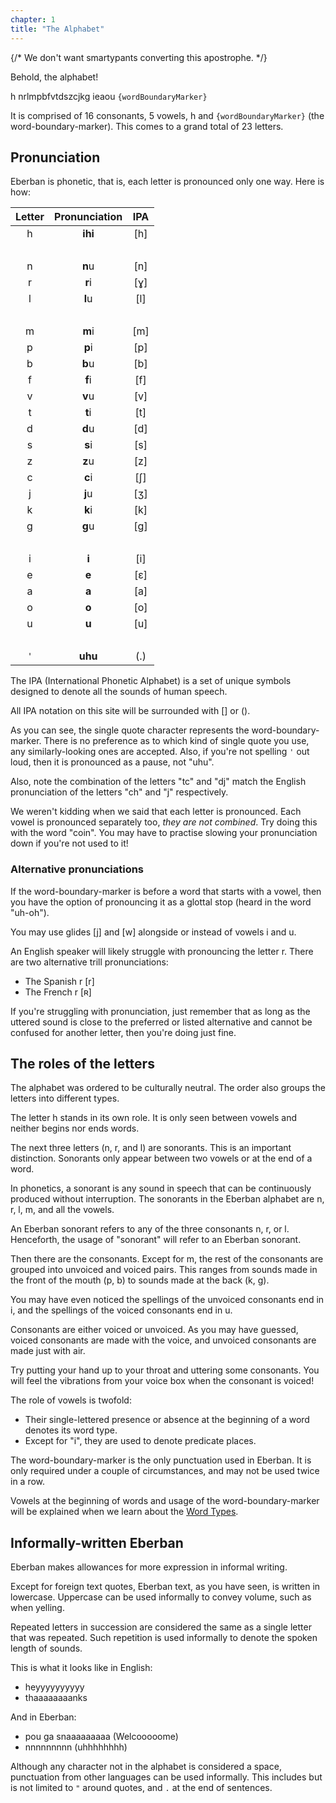 ```yaml
---
chapter: 1
title: "The Alphabet"
---
```


{/* We don't want smartypants converting this apostrophe. */}

Behold, the alphabet!

<p>
  <span class="text-orange-600 dark:text-orange-200">h</span>
  <span class="text-cyan-600 dark:text-cyan-200">nrlmpbfvtdszcjkg</span>
  <span class="text-fuchsia-600 dark:text-fuchsia-200">ieaou</span>
  <code class="text-green-600 dark:text-green-400">{wordBoundaryMarker}</code>
</p>

It is comprised of
<span class="text-cyan-600 dark:text-cyan-200">16 consonants</span>,
<span class="text-fuchsia-600 dark:text-fuchsia-200">5 vowels</span>,
<span class="text-orange-600 dark:text-orange-200">h</span> and <code class="text-green-600 dark:text-green-400">{wordBoundaryMarker}</code>
(the word-boundary-marker). This comes to a grand total of 23 letters.

## Pronunciation

Eberban is phonetic, that is, each letter is pronounced only one way. Here is
how:

| Letter | Pronunciation                                                                  | IPA |
|:------:|:------------------------------------------------------------------------------:|:---:|
|   h    | <AudioButton src="/audio/alphabet/01_h.mp3"><strong>ihi</strong></AudioButton> | [h] |
| &nbsp; |                                                                                |     |
|   n    | <AudioButton src="/audio/alphabet/02_n.mp3"><strong>n</strong>u</AudioButton>  | [n] |
|   r    | <AudioButton src="/audio/alphabet/03_r.mp3"><strong>r</strong>i</AudioButton>  | [ɣ] |
|   l    | <AudioButton src="/audio/alphabet/04_l.mp3"><strong>l</strong>u</AudioButton>  | [l] |
| &nbsp; |                                                                                |     |
|   m    | <AudioButton src="/audio/alphabet/05_m.mp3"><strong>m</strong>i</AudioButton>  | [m] |
|   p    | <AudioButton src="/audio/alphabet/06_p.mp3"><strong>p</strong>i</AudioButton>  | [p] |
|   b    | <AudioButton src="/audio/alphabet/07_b.mp3"><strong>b</strong>u</AudioButton>  | [b] |
|   f    | <AudioButton src="/audio/alphabet/08_f.mp3"><strong>f</strong>i</AudioButton>  | [f] |
|   v    | <AudioButton src="/audio/alphabet/09_v.mp3"><strong>v</strong>u</AudioButton>  | [v] |
|   t    | <AudioButton src="/audio/alphabet/10_t.mp3"><strong>t</strong>i</AudioButton>  | [t] |
|   d    | <AudioButton src="/audio/alphabet/11_d.mp3"><strong>d</strong>u</AudioButton>  | [d] |
|   s    | <AudioButton src="/audio/alphabet/12_s.mp3"><strong>s</strong>i</AudioButton>  | [s] |
|   z    | <AudioButton src="/audio/alphabet/13_z.mp3"><strong>z</strong>u</AudioButton>  | [z] |
|   c    | <AudioButton src="/audio/alphabet/14_c.mp3"><strong>c</strong>i</AudioButton>  | [ʃ] |
|   j    | <AudioButton src="/audio/alphabet/15_j.mp3"><strong>j</strong>u</AudioButton>  | [ʒ] |
|   k    | <AudioButton src="/audio/alphabet/16_k.mp3"><strong>k</strong>i</AudioButton>  | [k] |
|   g    | <AudioButton src="/audio/alphabet/17_g.mp3"><strong>g</strong>u</AudioButton>  | [ɡ] |
| &nbsp; |                                                                                |     |
|   i    | <AudioButton src="/audio/alphabet/18_i.mp3"><strong>i</strong></AudioButton>   | [i] |
|   e    | <AudioButton src="/audio/alphabet/19_e.mp3"><strong>e</strong></AudioButton>   | [ɛ] |
|   a    | <AudioButton src="/audio/alphabet/20_a.mp3"><strong>a</strong></AudioButton>   | [a] |
|   o    | <AudioButton src="/audio/alphabet/21_o.mp3"><strong>o</strong></AudioButton>   | [o] |
|   u    | <AudioButton src="/audio/alphabet/22_u.mp3"><strong>u</strong></AudioButton>   | [u] |
| &nbsp; |                                                                                |     |
|  `'`   | <AudioButton src="/audio/alphabet/23_'.mp3"><strong>uhu</strong></AudioButton> | (.) |

<Info type="jargon" title="IPA">
The IPA (International Phonetic Alphabet) is a set of unique symbols designed
to denote all the sounds of human speech.

All IPA notation on this site will be surrounded with [] or ().
</Info>

As you can see, the single quote character represents the word-boundary-marker.
There is no preference as to which kind of single quote you use, any
similarly-looking ones are accepted. Also, if you're not spelling `'` out loud,
then it is pronounced as a pause, not "uhu".

Also, note the combination of the letters "tc" and "dj" match the English
pronunciation of the letters "ch" and "j" respectively.

We weren't kidding when we said that each letter is pronounced. Each vowel is
pronounced separately too, _they are not combined_. Try doing this with the word
"coin". You may have to practise slowing your pronunciation down if you're not
used to it!

### Alternative pronunciations

If the word-boundary-marker is before a word that starts with a vowel, then you
have the option of pronouncing it as a glottal stop (heard in the word "uh-oh").

You may use glides <AudioButton src="/audio/alt/glide_y.mp3">[j]</AudioButton>
and <AudioButton src="/audio/alt/glide_w.mp3">[w]</AudioButton> alongside or
instead of vowels i and u. 

An English speaker will likely struggle with pronouncing the letter r. There are
two alternative trill pronunciations:

- The Spanish r <AudioButton src="/audio/alt/r_spanish.mp3">[r]</AudioButton>
- The French r <AudioButton src="/audio/alt/r_french.mp3">[ʀ]</AudioButton>

If you're struggling with pronunciation, just remember that as long as the
uttered sound is close to the preferred or listed alternative and cannot be
confused for another letter, then you're doing just fine.

## The roles of the letters

The alphabet was ordered to be culturally neutral. The order also groups the
letters into different types.

The letter h stands in its own role. It is only seen between vowels and neither
begins nor ends words.

The next three letters (n, r, and l) are sonorants. This is an important
distinction. Sonorants only appear between two vowels or at the end of a word.

<Info type="jargon" title="Sonorants">
In phonetics, a sonorant is any sound in speech that can be continuously
produced without interruption. The sonorants in the Eberban alphabet are n, r,
l, m, and all the vowels.

An Eberban sonorant refers to any of the three consonants n, r, or l.
Henceforth, the usage of "sonorant" will refer to an Eberban sonorant.
</Info>

Then there are the consonants. Except for m, the rest of the consonants are
grouped into unvoiced and voiced pairs. This ranges from sounds made in the
front of the mouth (p, b) to sounds made at the back (k, g).

You may have even noticed the spellings of the unvoiced consonants end in i, and
the spellings of the voiced consonants end in u.

<Info type="jargon" title="Voicing Consonants">
Consonants are either voiced or unvoiced. As you may have guessed, voiced
consonants are made with the voice, and unvoiced consonants are made just with
air. 

Try putting your hand up to your throat and uttering some consonants. You will
feel the vibrations from your voice box when the consonant is voiced!
</Info>

The role of vowels is twofold:

- Their single-lettered presence or absence at the beginning of a word denotes
its word type.
- Except for "i", they are used to denote predicate places.

The word-boundary-marker is the only punctuation used in Eberban. It is only
required under a couple of circumstances, and may not be used twice in a row.

Vowels at the beginning of words and usage of the word-boundary-marker will be
explained when we learn about the [Word&nbsp;Types](/chapters/word-types).

## Informally-written Eberban

Eberban makes allowances for more expression in informal writing.

Except for foreign text quotes, Eberban text, as you have seen, is written in
lowercase. Uppercase can be used informally to convey volume,
such as when yelling.

Repeated letters in succession are considered the same as a single letter that
was repeated. Such repetition is used informally to denote the spoken length of
sounds.

This is what it looks like in English:

- heyyyyyyyyyy
- thaaaaaaaanks

And in Eberban:

- pou ga snaaaaaaaaa (Welcooooome)
- nnnnnnnnn (uhhhhhhhh)

Although any character not in the alphabet is considered a space, punctuation
from other languages can be used informally. This includes but is not
limited to `"` around quotes, and `.` at the end of sentences.
